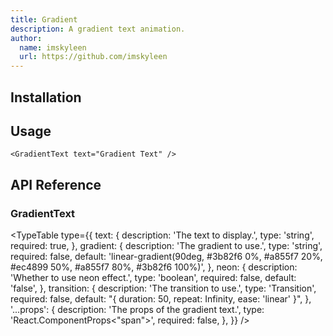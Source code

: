 ```yaml
---
title: Gradient
description: A gradient text animation.
author:
  name: imskyleen
  url: https://github.com/imskyleen
---
```


<ComponentPreview name="demo-primitives-texts-gradient" />

## Installation

<ComponentInstallation name="primitives-texts-gradient" />

## Usage

```tsx
<GradientText text="Gradient Text" />
```

## API Reference

### GradientText

<TypeTable
  type={{
    text: {
      description: 'The text to display.',
      type: 'string',
      required: true,
    },
    gradient: {
      description: 'The gradient to use.',
      type: 'string',
      required: false,
      default:
        'linear-gradient(90deg, #3b82f6 0%, #a855f7 20%, #ec4899 50%, #a855f7 80%, #3b82f6 100%)',
    },
    neon: {
      description: 'Whether to use neon effect.',
      type: 'boolean',
      required: false,
      default: 'false',
    },
    transition: {
      description: 'The transition to use.',
      type: 'Transition',
      required: false,
      default: "{ duration: 50, repeat: Infinity, ease: 'linear' }",
    },
    '...props': {
      description: 'The props of the gradient text.',
      type: 'React.ComponentProps<"span">',
      required: false,
    },
  }}
/>
